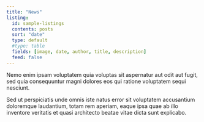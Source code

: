 ```yaml
---
title: "News"
listing:
  id: sample-listings
  contents: posts
  sort: "date"
  type: default
  #type: table
  fields: [image, date, author, title, description]
  feed: false
---
```


Nemo enim ipsam voluptatem quia voluptas sit aspernatur aut odit aut fugit, sed quia consequuntur magni dolores eos qui ratione voluptatem sequi nesciunt.


::: {#sample-listings}
:::

Sed ut perspiciatis unde omnis iste natus error sit voluptatem accusantium doloremque laudantium, totam rem aperiam, eaque ipsa quae ab illo inventore veritatis et quasi architecto beatae vitae dicta sunt explicabo. 

